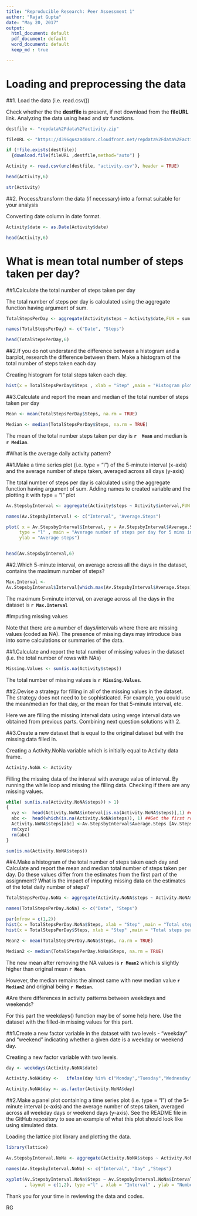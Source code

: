 ```yaml
---
title: "Reproducible Research: Peer Assessment 1"
author: "Rajat Gupta"
date: "May 20, 2017"
output:
  html_document: default
  pdf_document: default
  word_document: default
  keep_md : true

---
```

# Loading and preprocessing the data

##1. Load the data (i.e. read.csv())

Check whether the the **destfile** is present, if not download from the **fileURL** link. Analyzing the data using head and str functions. 

```r
destfile <- "repdata%2Fdata%2Factivity.zip" 

fileURL <- "https://d396qusza40orc.cloudfront.net/repdata%2Fdata%2Factivity.zip" 

if (!file.exists(destfile)) 
  {download.file(fileURL ,destfile,method="auto") }

Activity <- read.csv(unz(destfile, "activity.csv"), header = TRUE)

head(Activity,6)

str(Activity)


```

##2. Process/transform the data (if necessary) into a format suitable for your analysis

Converting date column in date format.

```r

Activity$date <- as.Date(Activity$date)

head(Activity,6)

```

# What is mean total number of steps taken per day?

##1.Calculate the total number of steps taken per day

The total number of steps per day is calculated using the aggregate function having argument of sum.

```r

TotalStepsPerDay <- aggregate(Activity$steps ~ Activity$date,FUN = sum )

names(TotalStepsPerDay) <- c("Date", "Steps")

head(TotalStepsPerDay,6)

```

##2.If you do not understand the difference between a histogram and a barplot, research the difference between them. Make a histogram of the total number of steps taken each day

Creating histogram for total steps taken each day.

```r

hist(x = TotalStepsPerDay$Steps , xlab = "Step" ,main = "Histogram plot of total steps per day")

```

##3.Calculate and report the mean and median of the total number of steps taken per day

```r

Mean <- mean(TotalStepsPerDay$Steps, na.rm = TRUE)

```

```r

Median <- median(TotalStepsPerDay$Steps, na.rm = TRUE)

```

The mean of the total number steps taken per day is **`r  Mean`** and median is **`r Median`**.

#What is the average daily activity pattern?

##1.Make a time series plot (i.e. type = "l") of the 5-minute interval (x-axis) and the average number of steps taken, averaged across all days (y-axis)

The total number of steps per day is calculated using the aggregate function having argument of sum. Adding names to created variable and the plotting  it with type = "l" plot

```r

Av.StepsbyInterval <- aggregate(Activity$steps ~ Activity$interval,FUN = mean )

names(Av.StepsbyInterval) <- c("Interval", "Average.Steps")

plot( x = Av.StepsbyInterval$Interval, y = Av.StepsbyInterval$Average.Steps , 
     type = "l" , main = "Average number of steps per day for 5 mins interval", xlab = "Interval",
     ylab = "Average steps")


head(Av.StepsbyInterval,6)
```


##2.Which 5-minute interval, on average across all the days in the dataset, contains the maximum number of steps?

```r

Max.Interval <- 
Av.StepsbyInterval$Interval[which.max(Av.StepsbyInterval$Average.Steps)]

```

The maximum 5-minute interval, on average across all the days in the dataset is **`r Max.Interval`**

#Imputing missing values

Note that there are a number of days/intervals where there are missing values (coded as NA). The presence of missing days may introduce bias into some 
calculations or summaries of the data.

##1.Calculate and report the total number of missing values in the dataset (i.e. the total number of rows with NAs)

```r

Missing.Values <- sum(is.na(Activity$steps))

```

The total number of missing values is **`r Missing.Values`**.

##2.Devise a strategy for filling in all of the missing values in the dataset. The strategy does not need to be sophisticated. For example, you could use the mean/median for that day, or the mean for that 5-minute interval, etc.

Here we are filling the missing interval data using verge interval data we obtained from previous parts. Combining next question solutions with 2.

##3.Create a new dataset that is equal to the original dataset but with the missing data filled in.

Creating a Activity.NoNa variable which is initially equal to Activity data frame.

```r
Activity.NoNA <- Activity

```

Filling the missing data of the interval with average value of interval. By running the while loop and missing the filling data. Checking if there are any missing values. 

```r
while( sum(is.na(Activity.NoNA$steps)) > 1)
{
  xyz <-  head(Activity.NoNA$interval[is.na(Activity.NoNA$steps)],1) ##Get the first interval value
  abc <-  head(which(is.na(Activity.NoNA$steps)), 1) ##Get the first row
  Activity.NoNA$steps[abc] <-Av.StepsbyInterval$Average.Steps [Av.StepsbyInterval$Interval == xyz]
  rm(xyz)
  rm(abc)
}

sum(is.na(Activity.NoNA$steps))

```

##4.Make a histogram of the total number of steps taken each day and Calculate and report the mean and median total number of steps taken per day. Do these values differ from the estimates from the first part of the assignment? What is the impact of imputing missing data on the estimates of the total daily number of steps?


```r

TotalStepsPerDay.NoNa <- aggregate(Activity.NoNA$steps ~ Activity.NoNA$date,FUN = sum )

names(TotalStepsPerDay.NoNa) <- c("Date", "Steps")

par(mfrow = c(1,2))
hist(x = TotalStepsPerDay.NoNa$Steps, xlab = "Step" ,main = "Total steps per day for NoNa")
hist(x = TotalStepsPerDay$Steps, xlab = "Step" ,main = "Total steps per day")

Mean2 <- mean(TotalStepsPerDay.NoNa$Steps, na.rm = TRUE)

Median2 <- median(TotalStepsPerDay.NoNa$Steps, na.rm = TRUE)

```
The new mean after removing the NA values is **`r Mean2`** which is slightly higher than original mean **`r Mean`**. 

However, the median remains the almost same with new median value **`r Median2`** and original being **`r Median`**. 

#Are there differences in activity patterns between weekdays and weekends?

For this part the weekdays() function may be of some help here. Use the dataset with the filled-in missing values for this part.

##1.Create a new factor variable in the dataset with two levels - "weekday" and "weekend" indicating whether a given date is a weekday or weekend day.

Creating a new factor variable with two levels.

```r

day <- weekdays(Activity.NoNA$date)

Activity.NoNA$day <-   ifelse(day %in% c("Monday","Tuesday","Wednesday","Thursday","Friday") , "Weekday" ,"Weekend")

Activity.NoNA$day <- as.factor(Activity.NoNA$day)

```

##2.Make a panel plot containing a time series plot (i.e. type = "l") of the 5-minute interval (x-axis) and the average number of steps taken, averaged across all weekday days or weekend days (y-axis). See the README file in the GitHub repository to see an example of what this plot should look like using simulated data.

Loading the lattice plot library and plotting the data.

```r
library(lattice)

Av.StepsbyInterval.NoNa <- aggregate(Activity.NoNA$steps ~ Activity.NoNA$interval + Activity.NoNA$day,FUN = mean )

names(Av.StepsbyInterval.NoNa) <- c("Interval", "Day" ,"Steps")

xyplot(Av.StepsbyInterval.NoNa$Steps ~ Av.StepsbyInterval.NoNa$Interval | Av.StepsbyInterval.NoNa$Day
       , layout = c(1,2), type ="l" , xlab = "Interval" , ylab = "Number of steps")

```

Thank you for your time in reviewing the data and codes.

RG
